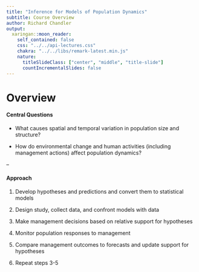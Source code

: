 ```yaml
---
title: "Inference for Models of Population Dynamics"
subtitle: Course Overview
author: Richard Chandler
output:
  xaringan::moon_reader:
    self_contained: false
    css: "../../api-lectures.css"
    chakra: "../../libs/remark-latest.min.js"
    nature:
      titleSlideClass: ["center", "middle", "title-slide"]
      countIncrementalSlides: false
---
```



# Overview

#### Central Questions

- What causes spatial and temporal variation in population size and structure?

- How do environmental change and human activities (including management actions) affect population dynamics?

--

#### Approach

1. Develop hypotheses and predictions and convert them to statistical models

2. Design study, collect data, and confront models with data

3. Make management decisions based on relative support for hypotheses

4. Monitor population responses to management 

5. Compare management outcomes to forecasts and update support for hypotheses

6. Repeat steps 3-5
